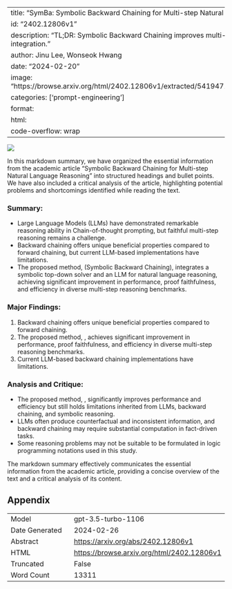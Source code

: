 
---
title: "SymBa: Symbolic Backward Chaining for Multi-step Natural Language Reasoning"
id: "2402.12806v1"
description: "TL;DR: Symbolic Backward Chaining improves multi-step reasoning with LLM integration."
author: Jinu Lee, Wonseok Hwang
date: "2024-02-20"
image: "https://browse.arxiv.org/html/2402.12806v1/extracted/5419471/figures/figure_intro.png"
categories: ['prompt-engineering']
format:
  html:
    code-overflow: wrap
---

![](https://browse.arxiv.org/html/2402.12806v1/extracted/5419471/figures/figure_intro.png)

In this markdown summary, we have organized the essential information from the academic article "Symbolic Backward Chaining for Multi-step Natural Language Reasoning" into structured headings and bullet points. We have also included a critical analysis of the article, highlighting potential problems and shortcomings identified while reading the text.

### Summary:
- Large Language Models (LLMs) have demonstrated remarkable reasoning ability in Chain-of-thought prompting, but faithful multi-step reasoning remains a challenge.
- Backward chaining offers unique beneficial properties compared to forward chaining, but current LLM-based implementations have limitations.
- The proposed method, \ours (Symbolic Backward Chaining), integrates a symbolic top-down solver and an LLM for natural language reasoning, achieving significant improvement in performance, proof faithfulness, and efficiency in diverse multi-step reasoning benchmarks.

### Major Findings:
1. Backward chaining offers unique beneficial properties compared to forward chaining.
2. The proposed method, \ours, achieves significant improvement in performance, proof faithfulness, and efficiency in diverse multi-step reasoning benchmarks.
3. Current LLM-based backward chaining implementations have limitations.

### Analysis and Critique:
- The proposed method, \ours, significantly improves performance and efficiency but still holds limitations inherited from LLMs, backward chaining, and symbolic reasoning.
- LLMs often produce counterfactual and inconsistent information, and backward chaining may require substantial computation in fact-driven tasks.
- Some reasoning problems may not be suitable to be formulated in logic programming notations used in this study.

The markdown summary effectively communicates the essential information from the academic article, providing a concise overview of the text and a critical analysis of its content.

## Appendix

|          |          |
|----------|----------|
| Model     | gpt-3.5-turbo-1106       |
| Date Generated     | 2024-02-26       |
| Abstract | [https://arxiv.org/abs/2402.12806v1](https://arxiv.org/abs/2402.12806v1)        |
| HTML     | [https://browse.arxiv.org/html/2402.12806v1](https://browse.arxiv.org/html/2402.12806v1)       |
| Truncated       | False       |
| Word Count       | 13311       |
